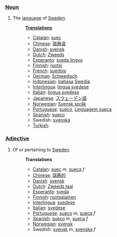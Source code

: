===[[Noun]]===
# The [[language]] of [[w:Sweden|Sweden]].
#:'''[[Translation]]s'''
#:*[[Catalan]]: [[suec]]
#:*[[Chinese]]: [[瑞典语]]
#:*[[Danish]]: [[svensk]]
#:*[[Dutch]]: [[Zweeds]]
#:*[[Esperanto]]: [[sveda lingvo]]
#:*[[Finnish]]: [[ruotsi]]
#:*[[French]]: [[suédois]]
#:*[[German]]: [[Schwedisch]]
#:*[[Indonesian]]: [[bahasa]] [[Swedia]]
#:*[[Interlingua]]: [[lingua svedese]]
#:*[[Italian]]: [[lingua svedese]]
#:*[[Japanese]]: [[スウェーデン語]]
#:*[[Norwegian]]: [[Svensk språk]]
#:*[[Portuguese]]: [[sueco]], [[Linguagem sueca]]
#:*[[Spanish]]: [[sueco]]
#:*Swedish: [[svenska]]
#:*[[Turkish]]: [[]]

===[[Adjective]]===
# Of or pertaining to [[Sweden]].
#:'''Translations'''
#:*[[Catalan]]: [[suec]] ''m'', [[sueca]] ''f''
#:*[[Chinese]]: [[瑞典的]]
#:*[[Danish]]: [[svensk]]
#:*[[Dutch]]: [[Zweeds taal]]
#:*[[Esperanto]]: [[sveda]]
#:*[[Finnish]]: [[ruotsalainen]]
#:*[[Interlingua]]: [[svedese]]
#:*[[Italian]]: [[svedese]]
#:*[[Portuguese]]: [[sueco]] ''m'', [[sueca]] ''f''
#:*[[Spanish]]: [[sueco]] ''m'', [[sueca]] ''f''
#:*[[Norwegian]]: [[svensk]]
#:*Swedish: [[svensk]] ''m'', [[svenska]] ''f''